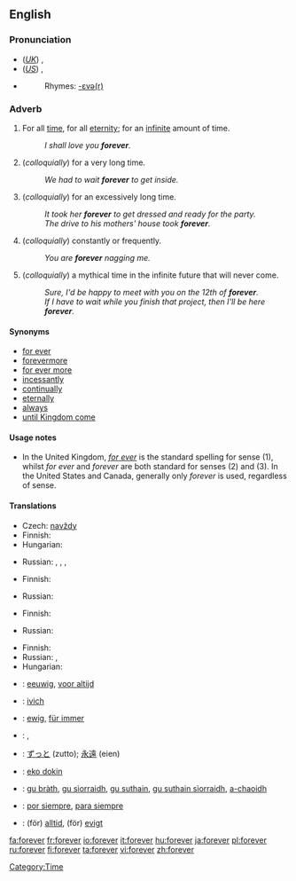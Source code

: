 ==English==

===Pronunciation===
*(''[[Received Pronunciation|UK]]'') {{IPA|/fəɹˈɛvə/}}, {{SAMPA|/f@r"Ev@/}}
*(''[[General American|US]]'') {{IPA|/fəɹˈɛvɚ/}}, {{SAMPA|/f@r"Ev@`/}}
*{{audio|en-us-forever.ogg|Audio (US)}}
*:Rhymes: [[Rhymes:English:-ɛvə(r)|-ɛvə(r)]]

===Adverb===
{{en-adv|-}}

# For all [[time]], for all [[eternity]]; for an [[infinite]] amount of time.
#:''I shall love you '''forever'''.''
# (''colloquially'') for a very long time.
#:''We had to wait '''forever''' to get inside.''
# (''colloquially'') for an excessively long time.
#:''It took her '''forever''' to get dressed and ready for the party.''
#:''The drive to his mothers' house took '''forever'''.''
# (''colloquially'') constantly or frequently.
#:''You are '''forever''' nagging me.''
# (''colloquially'') a mythical time in the infinite future that will never come.
#:''Sure, I'd be happy to meet with you on the 12th of '''forever'''.''
#:''If I have to wait while you finish that project, then I'll be here '''forever'''.''

====Synonyms====
*[[for ever]]
*[[forevermore]]
*[[for ever more]]
*[[incessantly]]
*[[continual]]ly
*[[eternal]]ly
*[[always]]
*[[until Kingdom come]]

====Usage notes====
*In the United Kingdom, ''[[for ever]]'' is the standard spelling for sense (1), whilst ''for ever'' and ''forever'' are both standard for senses (2) and (3).  In the United States and Canada, generally only ''forever'' is used, regardless of sense.

====Translations====
{{trans-top|for all time, for all eternity; for an infinite amount of time}}
* Czech: [[navždy]]
* Finnish: {{t|fi|ikuisesti}}
* Hungarian: {{t|hu|örökre}}
{{trans-mid}}
* Russian: {{t|ru|вечно|sc=Cyrl|tr=v'éčno}}, {{t|ru|всегда|sc=Cyrl|tr=vs'egdá}}, {{t|ru|навсегда|sc=Cyrl|tr=navs'egdá}}, {{t|ru|навеки|sc=Cyrl|tr=v'éki}}
{{trans-bottom}}

{{trans-top|''(colloquially)'' for a very long time}}
* Finnish: {{t|fi|ikuisuus|alt=ikuisuuden}}
{{trans-mid}}
* Russian: {{t|ru|целую вечность|sc=Cyrl|tr=céluju v'éčnost'}}
{{trans-bottom}}

{{trans-top|''(colloquially)'' for an excessively long time}}
* Finnish: {{t|fi|ikuisuus|alt=ikuisuuden}}
{{trans-mid}}
* Russian: {{t|ru|целую вечность|sc=Cyrl|tr=céluju v'éčnost'}}
{{trans-bottom}}

{{trans-top|''(colloquially)'' constantly or frequently}}
* Finnish: {{t|fi|aina}}
* Russian: {{t|ru|вечно|sc=Cyrl|tr=v'éčno}}, {{t|ru|постоянно|cs=Cyrl|tr=postojánno}}
* Hungarian: {{t|hu|örökké}}
{{trans-mid}}
{{trans-bottom}}

{{trans-top|''(colloquially)'' a mythical time in the infinite future that will never come}}
{{trans-mid}}
{{trans-bottom}}

{{checktrans-top}}
* {{ttbc|Dutch}}: [[eeuwig]], [[voor altijd]]
* {{ttbc|Frisian}}: [[ivich]]
* {{ttbc|German}}: [[ewig]], [[für immer]]
* {{ttbc|Hebrew}}: {{he-translation|לעד|la'ad}}, {{he-translation|לנצח|laneitzach}}
* {{ttbc|Japanese}}: [[ずっと]] (zutto); [[永遠]] (eien)
{{checktrans-mid}}
* {{ttbc|Nauruan}}: [[eko dokin]]
* {{ttbc|Scottish Gaelic}}: [[gu bràth]], [[gu sìorraidh]], [[gu suthain]], [[gu suthain sìorraidh]], [[a-chaoidh]]
* {{ttbc|Spanish}}: [[por siempre]], [[para siempre]]
* {{ttbc|Swedish}}: (för) [[alltid]], (för) [[evigt]]
{{checktrans-bottom}}

[[Category:Time]]

[[fa:forever]]
[[fr:forever]]
[[io:forever]]
[[it:forever]]
[[hu:forever]]
[[ja:forever]]
[[pl:forever]]
[[ru:forever]]
[[fi:forever]]
[[ta:forever]]
[[vi:forever]]
[[zh:forever]]